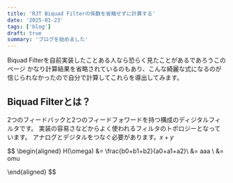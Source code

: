 ```yaml
---
title: 'RJT Biquad Filterの係数を省略せずに計算する'
date: '2025-01-23'
tags: ['blog']
draft: true
summary: 'ブログを始めました'
---
```


Biquad Filterを自前実装したことある人なら恐らく見たことがあるであろうこのページ
かなり計算結果を省略されているのもあり、こんな綺麗な式になるのが信じられなかったので自分で計算してこれらを導出してみます。

## Biquad Filterとは？

2つのフィードバックと2つのフィードフォワードを持つ構成のディジタルフィルタです。
実装の容易さなどからよく使われるフィルタのトポロジーとなっています。
アナログとデジタルをつなぐ必要があります。$x + y$

$$
\begin{aligned}
H(\omega) &= \frac{b0+b1+b2}{a0+a1+a2}\\
&= aaa \\
&= omu

\end{aligned}
$$
